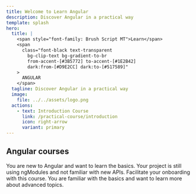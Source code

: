 ```yaml
---
title: Welcome to Learn Angular
description: Discover Angular in a practical way
template: splash
hero:
  title: |
    <span style="font-family: Brush Script MT">Learn</span>
    <span
      class="font-black text-transparent
        bg-clip-text bg-gradient-to-br
        from-accent-[#3B5772] to-accent-[#1E2B42]
        dark:from-[#D9E2CC] dark:to-[#517589]"
    >
      ANGULAR
    </span>
  tagline: Discover Angular in a practical way
  image:
    file: ../../assets/logo.png
  actions:
    - text: Introduction Course
      link: /practical-course/introduction
      icon: right-arrow
      variant: primary
---
```



## Angular courses

<CardGrid stagger>
	<Card title="Modern Angular introduction course" icon="pencil">
		You are new to Angular and want to learn the basics.
	</Card>
	<Card title="Legacy Angular introduction course" icon="add-document">
		Your project is still using ngModules and not familiar with new APIs.
		Facilitate your onboarding with this course.
	</Card>
	<Card title="Complete Modern Angular course" icon="setting">
		You are familiar with the basics and want to learn more about advanced topics.
	</Card>
</CardGrid>
